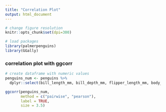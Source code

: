 ```yaml
---
title: "Correlation Plot"
output: html_document
---
```


```r
# change figure resolution
knitr::opts_chunk$set(dpi=300)

# load packages
library(palmerpenguins)
library(GGally)
```

### correlation plot with ggcorr

```r
# create dataframe with numeric values
penguins_num <- penguins %>% 
  dplyr::select(bill_length_mm, bill_depth_mm, flipper_length_mm, body_mass_g)

ggcorr(penguins_num, 
       method = c("pairwise", "pearson"),
       label = TRUE,
       size = 3.5) 
```

